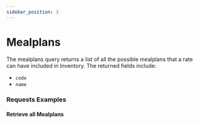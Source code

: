 ```yaml
---
sidebar_position: 3
---
```




# Mealplans

The mealplans query returns a list of all the possible mealplans that a rate can have included in Inventory. The returned fields include:

* `code`
* `name`

### Requests Examples

#### Retrieve all Mealplans

<GraphqlSample query={mealplansQuery} />